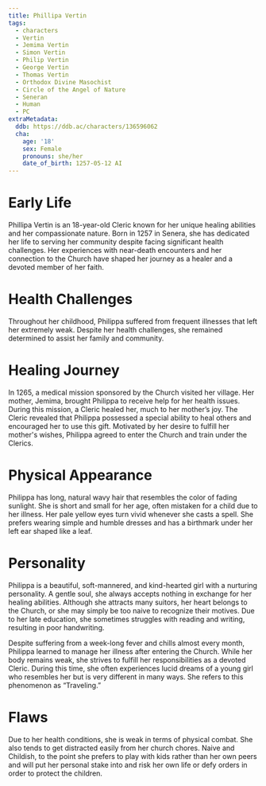 ```yaml
---
title: Phillipa Vertin
tags:
  - characters
  - Vertin
  - Jemima Vertin
  - Simon Vertin
  - Philip Vertin
  - George Vertin
  - Thomas Vertin
  - Orthodox Divine Masochist
  - Circle of the Angel of Nature
  - Seneran
  - Human
  - PC
extraMetadata:
  ddb: https://ddb.ac/characters/136596062
  cha:
    age: '18'
    sex: Female
    pronouns: she/her
    date_of_birth: 1257-05-12 AI
---
```



# Early Life

Phillipa Vertin is an 18-year-old Cleric known for her unique healing abilities
and her compassionate nature. Born in 1257 in Senera, she has dedicated her life
to serving her community despite facing significant health challenges. Her
experiences with near-death encounters and her connection to the Church have
shaped her journey as a healer and a devoted member of her faith.

# Health Challenges

Throughout her childhood, Philippa suffered from frequent illnesses that left
her extremely weak. Despite her health challenges, she remained determined to
assist her family and community.

# Healing Journey

In 1265, a medical mission sponsored by the Church visited her village. Her
mother, Jemima, brought Philippa to receive help for her health issues. During
this mission, a Cleric healed her, much to her mother’s joy. The Cleric revealed
that Philippa possessed a special ability to heal others and encouraged her to
use this gift. Motivated by her desire to fulfill her mother's wishes, Philippa
agreed to enter the Church and train under the Clerics.

# Physical Appearance

Philippa has long, natural wavy hair that resembles the color of fading
sunlight. She is short and small for her age, often mistaken for a child due to
her illness. Her pale yellow eyes turn vivid whenever she casts a spell. She
prefers wearing simple and humble dresses and has a birthmark under her left ear
shaped like a leaf.

# Personality

Philippa is a beautiful, soft-mannered, and kind-hearted girl with a nurturing
personality. A gentle soul, she always accepts nothing in exchange for her
healing abilities. Although she attracts many suitors, her heart belongs to the
Church, or she may simply be too naive to recognize their motives. Due to her
late education, she sometimes struggles with reading and writing, resulting in
poor handwriting.

Despite suffering from a week-long fever and chills almost every month, Philippa
learned to manage her illness after entering the Church. While her body remains
weak, she strives to fulfill her responsibilities as a devoted Cleric. During
this time, she often experiences lucid dreams of a young girl who resembles her
but is very different in many ways. She refers to this phenomenon as
“Traveling.”

# Flaws

Due to her health conditions, she is weak in terms of physical combat. She also
tends to get distracted easily from her church chores. Naive and Childish, to
the point she prefers to play with kids rather than her own peers and will put
her personal stake into and risk her own life or defy orders in order to protect
the children.
